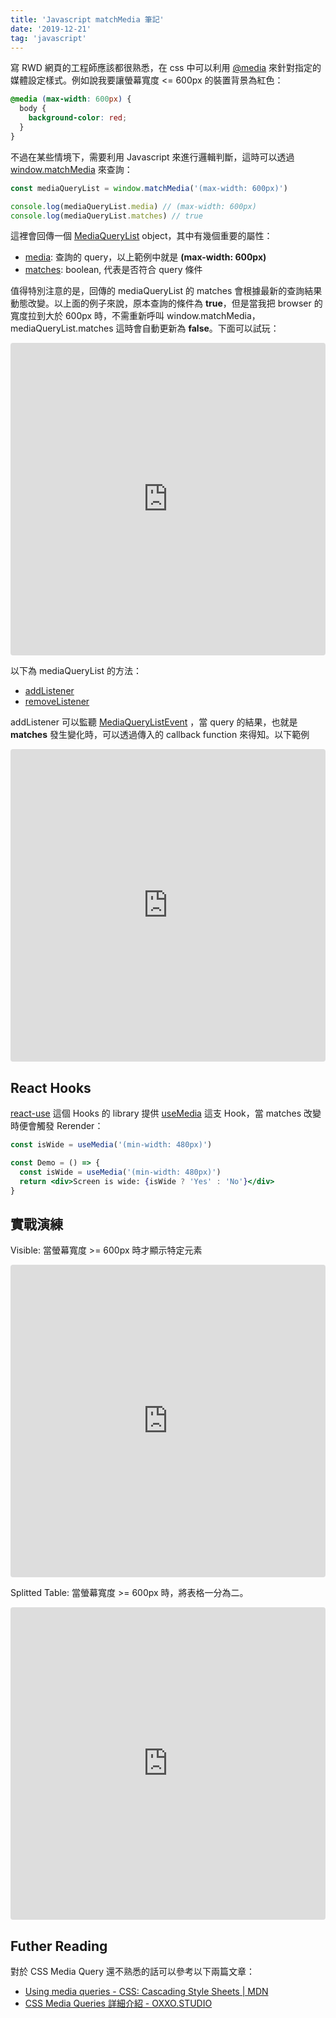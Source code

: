 ```yaml
---
title: 'Javascript matchMedia 筆記'
date: '2019-12-21'
tag: 'javascript'
---
```


寫 RWD 網頁的工程師應該都很熟悉，在 css 中可以利用 [@media](https://developer.mozilla.org/en-US/docs/Web/CSS/Media_Queries/Using_media_queries) 來針對指定的媒體設定樣式。例如說我要讓螢幕寬度 <= 600px 的裝置背景為紅色：

```css
@media (max-width: 600px) {
  body {
    background-color: red;
  }
}
```

不過在某些情境下，需要利用 Javascript 來進行邏輯判斷，這時可以透過 [window.matchMedia](https://developer.mozilla.org/en-US/docs/Web/API/Window/matchMedia) 來查詢：

```js
const mediaQueryList = window.matchMedia('(max-width: 600px)')

console.log(mediaQueryList.media) // (max-width: 600px)
console.log(mediaQueryList.matches) // true
```

這裡會回傳一個 [MediaQueryList](https://developer.mozilla.org/en-US/docs/Web/API/MediaQueryList) object，其中有幾個重要的屬性：

- [media](https://developer.mozilla.org/en-US/docs/Web/API/MediaQueryList/media): 查詢的 query，以上範例中就是 **(max-width: 600px)**
- [matches](https://developer.mozilla.org/en-US/docs/Web/API/MediaQueryList/matches): boolean, 代表是否符合 query 條件

值得特別注意的是，回傳的 mediaQueryList 的 matches 會根據最新的查詢結果動態改變。以上面的例子來說，原本查詢的條件為 **true**，但是當我把 browser 的寬度拉到大於 600px 時，不需重新呼叫 window.matchMedia，mediaQueryList.matches 這時會自動更新為 **false**。下面可以試玩：

<iframe
  src="https://codesandbox.io/embed/gifted-cerf-xn89f?fontsize=14&hidenavigation=1&theme=dark"
  style="width:100%; height:500px; border:0; border-radius: 4px; overflow:hidden;"
  title="gifted-cerf-xn89f"
  allow="geolocation; microphone; camera; midi; vr; accelerometer; gyroscope; payment; ambient-light-sensor; encrypted-media; usb"
  sandbox="allow-modals allow-forms allow-popups allow-scripts allow-same-origin"
></iframe>

以下為 mediaQueryList 的方法：

- [addListener](https://developer.mozilla.org/en-US/docs/Web/API/MediaQueryList/addListener)
- [removeListener](https://developer.mozilla.org/en-US/docs/Web/API/MediaQueryList/removeListener)

addListener 可以監聽 [MediaQueryListEvent](https://developer.mozilla.org/en-US/docs/Web/API/MediaQueryListEvent) ，當 query 的結果，也就是 **matches** 發生變化時，可以透過傳入的 callback function 來得知。以下範例

<iframe
  src="https://codesandbox.io/embed/intelligent-sky-mngmz?fontsize=14&hidenavigation=1&theme=dark"
  style="width:100%; height:500px; border:0; border-radius: 4px; overflow:hidden;"
  title="match-media-dynamic-2"
  allow="geolocation; microphone; camera; midi; vr; accelerometer; gyroscope; payment; ambient-light-sensor; encrypted-media; usb"
  sandbox="allow-modals allow-forms allow-popups allow-scripts allow-same-origin"
></iframe>

## React Hooks

[react-use](https://github.com/streamich/react-use) 這個 Hooks 的 library 提供 [useMedia](https://github.com/streamich/react-use/blob/master/docs/useMedia.md) 這支 Hook，當 matches 改變時便會觸發 Rerender：

```jsx
const isWide = useMedia('(min-width: 480px)')

const Demo = () => {
  const isWide = useMedia('(min-width: 480px)')
  return <div>Screen is wide: {isWide ? 'Yes' : 'No'}</div>
}
```

## 實戰演練

Visible: 當螢幕寬度 >= 600px 時才顯示特定元素

<iframe
  src="https://codesandbox.io/embed/match-media-visible-fdngg?fontsize=14&hidenavigation=1&theme=dark"
  style="width:100%; height:500px; border:0; border-radius: 4px; overflow:hidden;"
  title="match-media-visible"
  allow="geolocation; microphone; camera; midi; vr; accelerometer; gyroscope; payment; ambient-light-sensor; encrypted-media; usb"
  sandbox="allow-modals allow-forms allow-popups allow-scripts allow-same-origin"
></iframe>

Splitted Table: 當螢幕寬度 >= 600px 時，將表格一分為二。

<iframe
  src="https://codesandbox.io/embed/match-media-spitted-table-c77mk?fontsize=14&hidenavigation=1&theme=dark"
  style="width:100%; height:500px; border:0; border-radius: 4px; overflow:hidden;"
  title="match-media-spitted-table"
  allow="geolocation; microphone; camera; midi; vr; accelerometer; gyroscope; payment; ambient-light-sensor; encrypted-media; usb"
  sandbox="allow-modals allow-forms allow-popups allow-scripts allow-same-origin"
></iframe>

## Futher Reading

對於 CSS Media Query 還不熟悉的話可以參考以下兩篇文章：

- [Using media queries - CSS: Cascading Style Sheets | MDN](https://developer.mozilla.org/en-US/docs/Web/CSS/Media_Queries/Using_media_queries)
- [CSS Media Queries 詳細介紹 - OXXO.STUDIO](https://www.oxxostudio.tw/articles/201810/css-media-queries.html)
